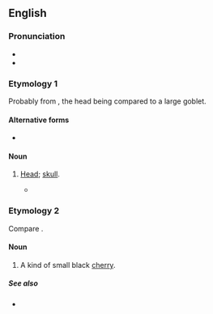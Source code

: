==English==

===Pronunciation===
* {{IPA|en|/ˈmæzə(ɹ)d/}}
* {{rhymes|en|æzə(ɹ)d|s=2}}

===Etymology 1===
Probably from {{m|en|mazer}}, the head being compared to a large goblet.

====Alternative forms====
* {{l|en|mazzard}}

====Noun====
{{en-noun}}

# {{lb|en|archaic|_|slang}} [[head|Head]]; [[skull]].
#* {{RQ:Shakespeare Hamlet|5|1|page=277|passage=Why ee'n ſo: and now my Lady Wormes, / Chapleſſe, and knockt about the '''Mazard''' with a Sextons Spade;}}

===Etymology 2===
Compare {{cog|fr|merise||wild cherry}}.

====Noun====
{{en-noun}}

# A kind of small black [[cherry]].

=====See also=====
* {{l|en|mazzard}}